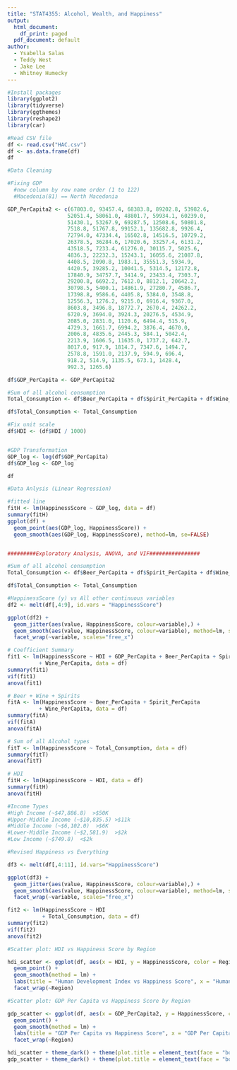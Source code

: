 ```yaml
---
title: "STAT4355: Alcohol, Wealth, and Happiness"
output:
  html_document:
    df_print: paged
  pdf_document: default
author:
  - Ysabella Salas
  - Teddy West
  - Jake Lee
  - Whitney Humecky
---
```



```r
#Install packages
library(ggplot2)
library(tidyverse)
library(ggthemes)
library(reshape2)
library(car)

#Read CSV file
df <- read.csv("HAC.csv")
df <- as.data.frame(df)
df

#Data Cleaning

#Fixing GDP
  #new column by row name order (1 to 122)
  #Macedonia(81) == North Macedonia

GDP_PerCapita2 <- c(67803.0, 93457.4, 68383.8, 89202.8, 53982.6, 
                   52051.4, 58061.0, 48801.7, 59934.1, 60239.0,
                   51430.1, 53267.9, 69287.5, 12508.6, 50801.8,
                   7518.8, 51767.8, 99152.1, 135682.8, 9926.4,
                   72794.0, 47334.4, 16502.8, 14516.5, 10729.2,
                   26378.5, 36284.6, 17020.6, 33257.4, 6131.2,
                   43518.5, 7233.4, 61276.0, 30115.7, 5025.6,
                   4836.3, 22232.3, 15243.1, 16055.6, 21087.8,
                   4408.5, 2090.8, 1983.1, 35551.3, 5934.9, 
                   4420.5, 39285.2, 10041.5, 5314.5, 12172.8,
                   17840.9, 34757.7, 3414.9, 23433.4, 7303.7, 
                   29200.8, 6692.2, 7612.0, 8812.1, 20642.2,
                   30798.5, 5400.1, 14861.9, 27280.7, 4586.7, 
                   17398.8, 9586.6, 4405.8, 5384.0, 3548.8,
                   12556.3, 1276.2, 9215.0, 6916.4, 9367.0, 
                   8603.8, 3496.8, 18772.7, 2670.4, 24262.2,
                   6720.9, 3694.0, 3924.3, 20276.5, 4534.9,
                   2085.0, 2831.0, 1120.6, 6494.4, 515.9,
                   4729.3, 1661.7, 6994.2, 3876.4, 4670.0,
                   2006.8, 4835.6, 2445.3, 584.1, 5042.4,
                   2213.9, 1606.5, 11635.0, 1737.2, 642.7,
                   8017.0, 917.9, 1814.7, 7347.6, 1494.7,
                   2578.8, 1591.0, 2137.9, 594.9, 696.4,
                   918.2, 514.9, 1135.5, 673.1, 1428.4,
                   992.3, 1265.6)

df$GDP_PerCapita <- GDP_PerCapita2

#Sum of all alcohol consumption
Total_Consumption <- df$Beer_PerCapita + df$Spirit_PerCapita + df$Wine_PerCapita

df$Total_Consumption <- Total_Consumption

#Fix unit scale
df$HDI <- (df$HDI / 1000)


#GDP Transformation
GDP_log <- log(df$GDP_PerCapita)
df$GDP_log <- GDP_log

df

#Data Anlysis (Linear Regression)

#fitted line
fitH <- lm(HappinessScore ~ GDP_log, data = df)
summary(fitH)
ggplot(df) +
  geom_point(aes(GDP_log, HappinessScore)) +
  geom_smooth(aes(GDP_log, HappinessScore), method=lm, se=FALSE)


#########Exploratory Analysis, ANOVA, and VIF################

#Sum of all alcohol consumption
Total_Consumption <- df$Beer_PerCapita + df$Spirit_PerCapita + df$Wine_PerCapita

df$Total_Consumption <- Total_Consumption

#HappinessScore (y) vs All other continuous variables
df2 <- melt(df[,4:9], id.vars = "HappinessScore")

ggplot(df2) +
  geom_jitter(aes(value, HappinessScore, colour=variable),) +
  geom_smooth(aes(value, HappinessScore, colour=variable), method=lm, se=FALSE) +
  facet_wrap(~variable, scales="free_x")

# Coefficient Summary
fit1 <- lm(HappinessScore ~ HDI + GDP_PerCapita + Beer_PerCapita + Spirit_PerCapita
          + Wine_PerCapita, data = df)
summary(fit1)
vif(fit1)
anova(fit1)

# Beer + Wine + Spirits
fitA <- lm(HappinessScore ~ Beer_PerCapita + Spirit_PerCapita
          + Wine_PerCapita, data = df)
summary(fitA)
vif(fitA)
anova(fitA)

# Sum of all Alcohol types
fitT <- lm(HappinessScore ~ Total_Consumption, data = df)
summary(fitT)
anova(fitT)

# HDI
fitH <- lm(HappinessScore ~ HDI, data = df)
summary(fitH)
anova(fitH)

#Income Types
#High Income (~$47,886.8)  >$50K
#Upper-Middle Income (~$10,835.5) >$11k
#Middle Income (~$6,102.0)  >$6K
#Lower-Middle Income (~$2,581.9)  >$2k
#Low Income (~$749.8)  <$2k

#Revised Happiness vs Everything

df3 <- melt(df[,4:11], id.vars="HappinessScore")

ggplot(df3) +
  geom_jitter(aes(value, HappinessScore, colour=variable),) +
  geom_smooth(aes(value, HappinessScore, colour=variable), method=lm, se=FALSE) +
  facet_wrap(~variable, scales="free_x")

fit2 <- lm(HappinessScore ~ HDI 
           + Total_Consumption, data = df)
summary(fit2)
vif(fit2)
anova(fit2)

#Scatter plot: HDI vs Happiness Score by Region

hdi_scatter <- ggplot(df, aes(x = HDI, y = HappinessScore, color = Region)) + 
  geom_point() + 
  geom_smooth(method = lm) +
  labs(title = "Human Development Index vs Happiness Score", x = "Human Development Index") +
  facet_wrap(~Region)

#Scatter plot: GDP Per Capita vs Happiness Score by Region

gdp_scatter <- ggplot(df, aes(x = GDP_PerCapita2, y = HappinessScore, color = Region)) + 
  geom_point() +
  geom_smooth(method = lm) +
  labs(title = "GDP Per Capita vs Happiness Score", x = "GDP Per Capita ($USD)") +
  facet_wrap(~Region)

hdi_scatter + theme_dark() + theme(plot.title = element_text(face = "bold"))
gdp_scatter + theme_dark() + theme(plot.title = element_text(face = "bold"))

```


